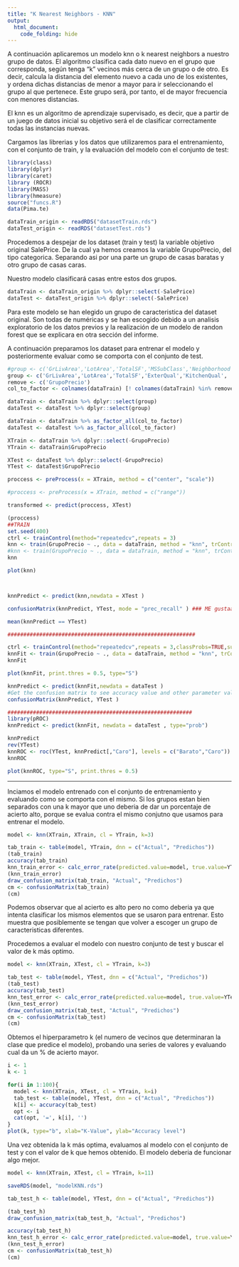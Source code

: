 ```yaml
---
title: "K Nearest Neighbors - KNN"
output: 
  html_document:
    code_folding: hide
---
```

A continuación aplicaremos un modelo knn o k nearest neighbors a nuestro grupo de datos. El algoritmo clasifica cada dato nuevo en el grupo que corresponda, según tenga "k" vecinos más cerca de un grupo o de otro. Es decir, calcula la distancia del elemento nuevo a cada uno de los existentes, y ordena dichas distancias de menor a mayor para ir seleccionando el grupo al que pertenece. Este grupo será, por tanto, el de mayor frecuencia con menores distancias.

El knn es un algoritmo de aprendizaje supervisado, es decir, que a partir de un juego de datos inicial su objetivo será el de clasificar correctamente todas las instancias nuevas.

Cargamos las librerias y los datos que utilizaremos para el entrenamiento, con el conjunto de train, y la evaluación del modelo con el conjunto de test:

```r
library(class)
library(dplyr)
library(caret)
library (ROCR)
library(MASS)
library(hmeasure)
source("funcs.R")
data(Pima.te) 

```

```r

dataTrain_origin <- readRDS("datasetTrain.rds")
dataTest_origin <- readRDS("datasetTest.rds")

```

Procedemos a despejar de los dataset (train y test) la variable objetivo original SalePrice. De la cual ya hemos creamos la variable GrupoPrecio, del tipo categorica. Separando asi por una parte un grupo de casas baratas y otro grupo de casas caras.

Nuestro modelo clasificará casas entre estos dos grupos.

```r

dataTrain <- dataTrain_origin %>% dplyr::select(-SalePrice)
dataTest <- dataTest_origin %>% dplyr::select(-SalePrice)

```

Para este modelo se han elegido un grupo de caracteristica del dataset original. Son todas de numéricas y se han escogido debido a un analisis exploratorio de los datos previos y la realización de un modelo de randon forest que se explicara en otra sección del informe.

A continuación preparamos los dataset para entrenar el modelo y posteriormente evaluar como se comporta con el conjunto de test.

```r
#group <- c('GrLivArea','LotArea','TotalSF','MSSubClass','Neighborhood','BedroomAbvGr','BldgType','OverallCond','TotalBsmtSF', 'GrupoPrecio')
group <- c('GrLivArea','LotArea','TotalSF','ExterQual','KitchenQual', 'GrupoPrecio')
remove <- c('GrupoPrecio')
col_to_factor <- colnames(dataTrain) [! colnames(dataTrain) %in% remove]

dataTrain <- dataTrain %>% dplyr::select(group)
dataTest <- dataTest %>% dplyr::select(group)

dataTrain <- dataTrain %>% as_factor_all(col_to_factor)
dataTest <- dataTest %>% as_factor_all(col_to_factor)

```

```r

XTrain <- dataTrain %>% dplyr::select(-GrupoPrecio)
YTrain <- dataTrain$GrupoPrecio

XTest <- dataTest %>% dplyr::select(-GrupoPrecio)
YTest <- dataTest$GrupoPrecio

```

```r

proccess <- preProcess(x = XTrain, method = c("center", "scale"))

#proccess <- preProcess(x = XTrain, method = c("range"))

transformed <- predict(proccess, XTest)

(proccess)
##TRAIN
set.seed(400)
ctrl <- trainControl(method="repeatedcv",repeats = 3)
knn <- train(GrupoPrecio ~ ., data = dataTrain, method = "knn", trControl = ctrl, preProcess = c("center","scale"), tuneLength = 20)
#knn <- train(GrupoPrecio ~ ., data = dataTrain, method = "knn", trControl = ctrl, preProcess = c("range"), tuneLength = 20)
knn

plot(knn)



knnPredict <- predict(knn,newdata = XTest )

confusionMatrix(knnPredict, YTest, mode = "prec_recall" ) ### ME gustaa

mean(knnPredict == YTest)
```

```r
###########################################################

ctrl <- trainControl(method="repeatedcv",repeats = 3,classProbs=TRUE,summaryFunction = twoClassSummary)
knnFit <- train(GrupoPrecio ~ ., data = dataTrain, method = "knn", trControl = ctrl, preProcess = c("center","scale"), tuneLength = 20)
knnFit

plot(knnFit, print.thres = 0.5, type="S")

knnPredict <- predict(knnFit,newdata = dataTest )
#Get the confusion matrix to see accuracy value and other parameter values
confusionMatrix(knnPredict, YTest )

```

```r
##########################################################
library(pROC)
knnPredict <- predict(knnFit, newdata = dataTest , type="prob")

knnPredict
rev(YTest)
knnROC <- roc(YTest, knnPredict[,"Caro"], levels = c("Barato","Caro"))
knnROC

plot(knnROC, type="S", print.thres = 0.5)

```





-----------------------------------------------------------------------------
Inciamos el modelo entrenado con el conjunto de entrenamiento y evaluando como se comporta con el mismo. Si los grupos estan bien separados con una k mayor que uno deberia de dar un porcentaje de acierto alto, porque se evalua contra el mismo conjutno que usamos para entrenar el modelo.


```r

model <- knn(XTrain, XTrain, cl = YTrain, k=3)

```

```r

tab_train <- table(model, YTrain, dnn = c("Actual", "Predichos"))
(tab_train)
accuracy(tab_train)
knn_train_error <- calc_error_rate(predicted.value=model, true.value=YTrain)
(knn_train_error)
draw_confusion_matrix(tab_train, "Actual", "Predichos")
cm <- confusionMatrix(tab_train)
(cm)

```

Podemos observar que al acierto es alto pero no como deberia ya que intenta clasificar los mismos elementos que se usaron para entrenar. Esto muestra que posiblemente se tengan que volver a escoger un grupo de caracteristicas diferentes.

Procedemos a evaluar el modelo con nuestro conjunto de test y buscar el valor de k más optimo.

```r

model <- knn(XTrain, XTest, cl = YTrain, k=3)

```

```r

tab_test <- table(model, YTest, dnn = c("Actual", "Predichos"))
(tab_test)
accuracy(tab_test)
knn_test_error <- calc_error_rate(predicted.value=model, true.value=YTest)
(knn_test_error)
draw_confusion_matrix(tab_test, "Actual", "Predichos")
cm <- confusionMatrix(tab_test)
(cm)

```

Obtemos el hiperparametro k (el numero de vecinos que determinaran la clase que predice el modelo), probando una series de valores y evaluando cual da un % de acierto mayor.

```r
i <- 1
k <- 1

for(i in 1:100){
  model <- knn(XTrain, XTest, cl = YTrain, k=i)
  tab_test <- table(model, YTest, dnn = c("Actual", "Predichos"))
  k[i] <- accuracy(tab_test)
  opt <- i
  cat(opt, '=', k[i], '')
}
plot(k, type="b", xlab="K-Value", ylab="Accuracy level")
```
Una vez obtenida la k más optima, evaluamos al modelo con el conjunto de test y con el valor de k que hemos obtenido. El modelo deberia de funcionar algo mejor.

```r

model <- knn(XTrain, XTest, cl = YTrain, k=11)

saveRDS(model, "modelKNN.rds")
```

```r

tab_test_h <- table(model, YTest, dnn = c("Actual", "Predichos"))

(tab_test_h)
draw_confusion_matrix(tab_test_h, "Actual", "Predichos")

accuracy(tab_test_h)
knn_test_h_error <- calc_error_rate(predicted.value=model, true.value=YTest)
(knn_test_h_error)
cm <- confusionMatrix(tab_test_h)
(cm)
```
